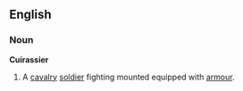 ==English==
===Noun===
'''Cuirassier'''
# A [[cavalry]] [[soldier]] fighting mounted equipped with [[armour]].